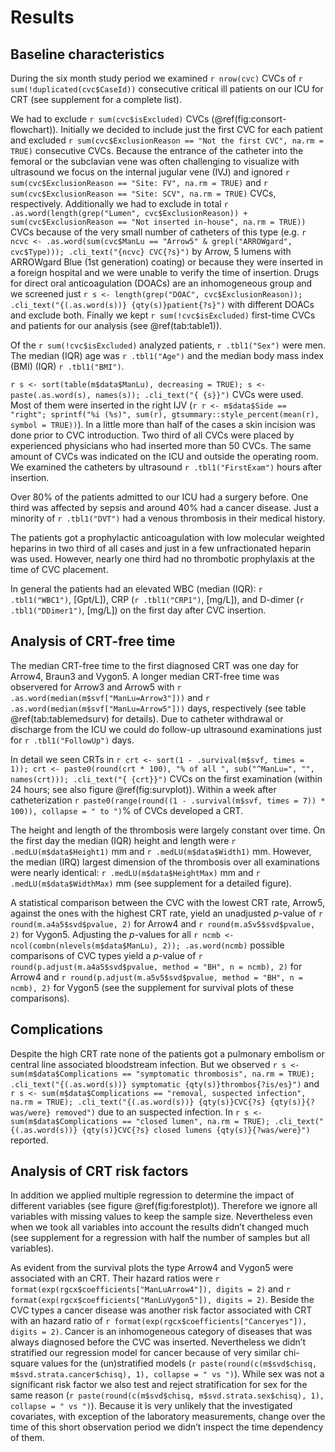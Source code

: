 # Results

## Baseline characteristics

During the six month study period we examined `r nrow(cvc)` CVCs of
`r sum(!duplicated(cvc$CaseId))` consecutive critical ill patients on our ICU for CRT (see supplement for a complete list).

We had to exclude `r sum(cvc$isExcluded)` CVCs (\@ref(fig:consort-flowchart)).
Initially we decided to include just the first CVC for each patient and excluded `r sum(cvc$ExclusionReason == "Not the first CVC", na.rm = TRUE)` consecutive CVCs.
Because the entrance of the catheter into the femoral or the subclavian vene was often challenging to visualize with ultrasound
we focus on the internal jugular vene (IVJ) and ignored `r sum(cvc$ExclusionReason == "Site: FV", na.rm = TRUE)` and `r sum(cvc$ExclusionReason == "Site: SCV", na.rm = TRUE)` CVCs, respectively.
Additionally we had to exclude in total `r .as.word(length(grep("Lumen", cvc$ExclusionReason)) + sum(cvc$ExclusionReason == "Not inserted in-house", na.rm = TRUE))` CVCs because of the very small number of catheters of this type (e.g. `r ncvc <- .as.word(sum(cvc$ManLu == "Arrow5" & grepl("ARROWgard", cvc$Type))); .cli_text("{ncvc} CVC{?s}")` by Arrow, 5 lumens with ARROWgard Blue (1st generation) coating) or because they were inserted in a foreign hospital and we were unable to verify the time of insertion.
Drugs for direct oral anticoagulation (DOACs) are an inhomogeneous group and we screened just `r s <- length(grep("DOAC", cvc$ExclusionReason)); .cli_text("{(.as.word(s))} {qty(s)}patient{?s}")` with different DOACs and exclude both.
Finally we kept `r sum(!cvc$isExcluded)` first-time CVCs and patients for our analysis (see \@ref(tab:table1)).

Of the `r sum(!cvc$isExcluded)` analyzed patients,
`r .tbl1("Sex")` were men.
The median (IQR) age was `r .tbl1("Age")` and the median body mass index (BMI) (IQR) `r .tbl1("BMI")`.

`r s <- sort(table(m$data$ManLu), decreasing = TRUE); s <- paste(.as.word(s), names(s)); .cli_text("{ {s}}")` CVCs were used.
Most of them were inserted in the right IJV (`r r <- m$data$Side == "right"; sprintf("%i (%s)", sum(r), gtsummary::style_percent(mean(r), symbol = TRUE))`).
In a little more than half of the cases a skin incision was done prior to CVC introduction.
Two third of all CVCs were placed by experienced physicians who had inserted more than 50 CVCs.
The same amount of CVCs was indicated on the ICU and outside the operating room.
We examined the catheters by ultrasound `r .tbl1("FirstExam")` hours after insertion.

Over 80% of the patients admitted to our ICU had a surgery before.
One third was affected by sepsis and around 40% had a cancer disease.
Just a minority of `r .tbl1("DVT")` had a venous thrombosis in their medical history.

The patients got a prophylactic anticoagulation with low molecular weighted heparins in two third of all cases and just in a few unfractionated heparin was used.
However, nearly one third had no thrombotic prophylaxis at the time of CVC placement.

In general the patients had an elevated WBC (median (IQR): `r .tbl1("WBC1")`, [Gpt/L]), CRP (`r .tbl1("CRP1")`, [mg/L]), and D-dimer (`r .tbl1("DDimer1")`, [mg/L]) on the first day after CVC insertion.

## Analysis of CRT-free time

The median CRT-free time to the first diagnosed CRT was one day for Arrow4, Braun3 and Vygon5.
A longer median CRT-free time was observered for Arrow3 and Arrow5 with `r .as.word(median(m$svf["ManLu=Arrow3"]))` and `r .as.word(median(m$svf["ManLu=Arrow5"]))` days, respectively (see table \@ref(tab:tablemedsurv) for details).
Due to catheter withdrawal or discharge from the ICU we could do follow-up ultrasound examinations just for `r .tbl1("FollowUp")` days.

In detail we seen CRTs in `r crt <- sort(1 - .survival(m$svf, times = 1)); crt <- paste0(round(crt * 100), "% of all ", sub("^ManLu=", "", names(crt))); .cli_text("{ {crt}}")` CVCs on the first examination (within 24 hours; see also figure \@ref(fig:survplot)).
Within a week after catheterization `r paste0(range(round((1 - .survival(m$svf, times = 7)) * 100)), collapse = " to ")`% of CVCs developed a CRT.

The height and length of the thrombosis were largely constant over time.
On the first day the median (IQR) height and length were `r .medLU(m$data$Height1)` mm and `r .medLU(m$data$Width1)` mm.
However, the median (IRQ) largest dimension of the thrombosis over all examinations were nearly identical: `r .medLU(m$data$HeightMax)` mm and `r .medLU(m$data$WidthMax)` mm (see supplement for a detailed figure).

A statistical comparison between the CVC with the lowest CRT rate, Arrow5, against the ones with the highest CRT rate, yield an unadjusted $p$-value of `r round(m.a4a5$svd$pvalue, 2)` for Arrow4 and `r round(m.a5v5$svd$pvalue, 2)` for Vygon5.
Adjusting the $p$-values for all `r ncmb <- ncol(combn(nlevels(m$data$ManLu), 2)); .as.word(ncmb)` possible comparisons of CVC types yield a $p$-value of
`r round(p.adjust(m.a4a5$svd$pvalue, method = "BH", n = ncmb), 2)` for Arrow4 and `r round(p.adjust(m.a5v5$svd$pvalue, method = "BH", n = ncmb), 2)` for Vygon5 (see the supplement for survival plots of these comparisons).

## Complications

Despite the high CRT rate none of the patients got a pulmonary embolism or central line associated bloodstream infection.
But we observed `r s <- sum(m$data$Complications == "symptomatic thrombosis", na.rm = TRUE); .cli_text("{(.as.word(s))} symptomatic {qty(s)}thrombos{?is/es}")`
and `r s <- sum(m$data$Complications == "removal, suspected infection", na.rm = TRUE); .cli_text("{(.as.word(s))} {qty(s)}CVC{?s} {qty(s)}{?was/were} removed")` due to an suspected infection.
In `r s <- sum(m$data$Complications == "closed lumen", na.rm = TRUE); .cli_text("{(.as.word(s))} {qty(s)}CVC{?s} closed lumens {qty(s)}{?was/were}")` reported.

## Analysis of CRT risk factors

In addition we applied multiple regression to determine the impact of different variables (see figure \@ref(fig:forestplot)).
Therefore we ignore all variables with missing values to keep the sample size.
Nevertheless even when we took all variables into account the results didn't changed much (see supplement for a regression with half the number of samples but all variables).

As evident from the survival plots the type Arrow4 and Vygon5 were associated with an CRT.
Their hazard ratios were `r format(exp(rgcx$coefficients["ManLuArrow4"]), digits = 2)` and `r format(exp(rgcx$coefficients["ManLuVygon5"]), digits = 2)`.
Beside the CVC types a cancer disease was another risk factor associated with CRT with an hazard ratio of `r format(exp(rgcx$coefficients["Canceryes"]), digits = 2)`.
Cancer is an inhomogeneous category of diseases that was always diagnosed before the CVC was inserted.
Nevertheless we didn't stratified our regression model for cancer because of very similar chi-square values for the (un)stratified models
(`r paste(round(c(m$svd$chisq, m$svd.strata.cancer$chisq), 1), collapse = " vs ")`).
While sex was not a significant risk factor we also test and reject stratification for sex for the same reason
(`r paste(round(c(m$svd$chisq, m$svd.strata.sex$chisq), 1), collapse = " vs ")`).
Because it is very unlikely that the investigated covariates, with exception of the laboratory measurements, change over the time of this short observation period we didn't inspect the time dependency of them.
